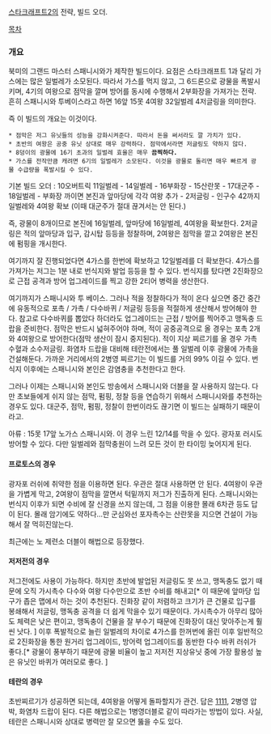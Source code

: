 [[스타크래프트2]]의 전략, 빌드 오더.

[[목차]]

=== 개요 ===

북미의 그랜드 마스터 스패니시와가 제작한 빌드이다.
요점은 스타크래프트 1과 달리 가스에는 많은 일벌레가 소모된다. 따라서 가스를 먹지 않고, 그 6드론으로 광물을 폭발시키며, 4기의 여왕으로 점막을 깔며 방어를 동시에 수행해서 2부화장을 가져가는 전략. 흔히 스패니시와 투베이스라고 하면 16앞 15못 4여왕 32일벌레 4저글링을 의미한다.

즉 이 빌드의 개요는 이것이다.
 * 점막은 저그 유닛들의 성능을 강화시켜준다. 따라서 돈을 써서라도 깔 가치가 있다.
 * 초반의 여왕은 공중 유닛 상대로 매우 강력하다. 점막에서라면 저글링도 약하지 않다.
 * 8덩이의 광물에 16기 초과의 일벌레 효율은 매우 '''끔찍하다.'''
 * 가스를 전작만큼 캐려면 6기의 일벌레가 소모된다. 이것을 광물로 돌리면 매우 빠르게 광물 수급량을 폭발시킬 수 있다.

기본 빌드 오더 : 10오버트릭 11일벌레 - 14일벌레 - 16부화장 - 15산란못 - 17대군주 - 18일벌레 - 부화장 까이면 본진과 앞마당에 각각 여왕 추가 - 2저글링 - 인구수 42까지 일벌레와 4여왕 확보 (이때 대군주가 절대 끊겨서는 안 된다.)

즉, 광물이 8개이므로 본진에 16일벌레, 앞마당에 16일벌레, 4여왕을 확보한다. 2저글링은 적의 앞마당과 입구, 감시탑 등등을 정찰하며, 2여왕은 점막을 깔고 2여왕은 본진에 펌핑을 개시한다.

여기까지 잘 진행되었다면 4가스를 한번에 확보하고 12일벌레를 더 확보한다. 4가스를 가져가는 저그는 1분 내로 번식지와 발업 등등을 할 수 있다. 번식지를 탔다면 2진화장으로 근접 공격과 방어 업그레이드를 찍고 강한 2티어 병력을 생산한다.

여기까지가 스패니시와 투 베이스. 그러나 적을 정찰하다가 적이 온다 싶으면 중간 중간에 유동적으로 포촉 / 가촉 / 다수바퀴 / 저글링 등등을 적절하게 생산해서 방어해야 한다. 참고로 다수바퀴를 뽑았다 하더라도 업그레이드는 근접 / 방어를 찍어주고 맹독충 드랍을 준비한다. 점막은 반드시 넓혀주어야 하며, 적이 공중공격으로 올 경우는 포촉 2개와 4여왕으로 방어한다(점막 생산이 잠시 중지된다). 적이 지상 찌르기를 올 경우 가촉수혈과 소수저글링. 화염차 드랍을 대비해 테란전에서는 풀 일벌레 이후 광물에 가촉을 건설해둔다. 가까운 거리에서의 2병영 찌르기는 이 빌드를 거의 99% 이길 수 있다. 번식지 이후에는 스패니시와 본인은 감염충을 추천한다고 한다.

그러나 이제는 스패니시와 본인도 방송에서 스패니시와 더블을 잘 사용하지 않는다. 다만 초보들에게 쉬지 않는 점막, 펌핑, 정찰 등을 연습하기 위해서 스패니시와를 추천하는 경우도 있다. 대군주, 점막, 펌핑, 정찰이 한번이라도 끊기면 이 빌드는 실패하기 때문이라고.

아류 : 15못 17앞 노가스 스패니시와.
이 경우 느린 12/14를 막을 수 있다. 광자포 러시도 방어할 수 있다. 다만 일벌레와 점막충원이 느려 모든 것이 한 타이밍 늦어지게 된다.

==== 프로토스의 경우 ==== 

광자포 러쉬에 취약한 점을 이용하면 된다. 우관은 절대 사용하면 안 된다. 4여왕이 우관을 가볍게 막고, 2여왕이 점막을 깔면서 턱밑까지 저그가 진출하게 된다. 스패니시와는 번식지 이후가 되면 수비에 잘 신경을 쓰지 않는데, 그 점을 이용한 몰래 6차관 등도 답이 된다. 몰래 암기에도 약하다…만 군심와선 포자촉수는 산란못을 지으면 건설이 가능해서 잘 먹히진않는다.

최근에는 노 제련소 더블이 해법으로 등장했다.

==== 저저전의 경우 ==== 

저그전에도 사용이 가능하다. 하지만 초반에 발업된 저글링도 못 쓰고, 맹독충도 없기 때문에 오직 가시촉수 다수와 여왕 다수만으로 초반 수비를 해내고[* 이 때문에 앞마당 입구가 좁은 맵에서 하는 것이 추천된다. 진화장 같이 저렴하고 크기가 큰 건물로 입구를 봉쇄해서 저글링, 맹독충 공격을 더 쉽게 막을수 있기 때문이다. 가시촉수가 아무리 많아도 체력은 낮은 편이고, 맹독충이 건물을 잘 부수기 때문에 진화장이 대신 맞아주는게 훨씬 낫다. ] 이후 폭발적으로 늘린 일벌레의 차이로 4가스를 한꺼번에 올린 이후 일반적으로 2진화장을 통한 원거리 업그레이드, 방어력 업그레이드를 동반한 다수 바퀴 러쉬가 좋다.[* 광물이 풍부하기 때문에 광물 비율이 높고 저저전 지상유닛 중에 가장 활용성 높은 유닛인 바퀴가 여러모로 좋다. ]

==== 테란의 경우 ==== 

초반찌르기가 성공하면 되는데, 4여왕을 어떻게 돌파할지가 관건.
답은 [[1111]], 2병영 압박, 화염차 드랍이 된다. 다른 해법으로는 1병영더블로 같이 따라가는 방법이 있다. 사실, 테란은 스패니시와 상대로 병력만 잘 모으면 뚫을 수도 있다.
